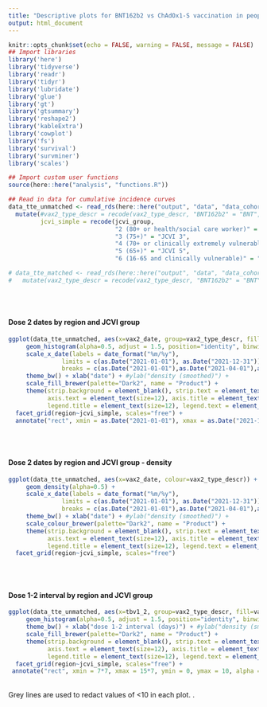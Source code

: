```yaml
---
title: "Descriptive plots for BNT162b2 vs ChAdOx1-S vaccination in people with kidney disease"
output: html_document
---
```


```r
knitr::opts_chunk$set(echo = FALSE, warning = FALSE, message = FALSE)
## Import libraries
library('here')
library('tidyverse')
library('readr')
library('tidyr')
library('lubridate')
library('glue')
library('gt')
library('gtsummary')
library('reshape2')
library('kableExtra')
library('cowplot')
library('fs')
library('survival')
library('survminer')
library('scales')

## Import custom user functions
source(here::here("analysis", "functions.R"))

## Read in data for cumulative incidence curves
data_tte_unmatched <- read_rds(here::here("output", "data", "data_cohort_VE.rds")) %>%
  mutate(#vax2_type_descr = recode(vax2_type_descr, "BNT162b2" = "BNT", "ChAdOx1" = "AZ"),
         jcvi_simple = recode(jcvi_group, 
                              "2 (80+ or health/social care worker)" = "JCVI 2", 
                              "3 (75+)" = "JCVI 3",
                              "4 (70+ or clinically extremely vulnerable)" = "JCVI 4", 
                              "5 (65+)" = "JCVI 5",
                              "6 (16-65 and clinically vulnerable)" = "JCVI 6"))

# data_tte_matched <- read_rds(here::here("output", "data", "data_cohort_VE_matched.rds")) %>%
#   mutate(vax2_type_descr = recode(vax2_type_descr, "BNT162b2" = "BNT", "ChAdOx1" = "AZ"))
```
<br/><br/>  

#### Dose 2 dates by region and JCVI group
```r
ggplot(data_tte_unmatched, aes(x=vax2_date, group=vax2_type_descr, fill=vax2_type_descr)) + 
     geom_histogram(alpha=0.5, adjust = 1.5, position="identity", binwidth=3) +
     scale_x_date(labels = date_format("%m/%y"),
               limits = c(as.Date("2021-01-01"), as.Date("2021-12-31")), 
               breaks = c(as.Date("2021-01-01"),as.Date("2021-04-01"),as.Date("2021-07-01"),as.Date("2021-10-01"))) +
     theme_bw() + xlab("date") + #ylab("density (smoothed)") + 
     scale_fill_brewer(palette="Dark2", name = "Product") +
     theme(strip.background = element_blank(), strip.text = element_text(size=12),
           axis.text = element_text(size=12), axis.title = element_text(size=12),
           legend.title = element_text(size=12), legend.text = element_text(size=12)) +
  facet_grid(region~jcvi_simple, scales="free") + 
  annotate("rect", xmin = as.Date("2021-01-01"), xmax = as.Date("2021-12-31"), ymin = 0, ymax = 10, alpha = 1, colour="grey")
```
<br><br>

#### Dose 2 dates by region and JCVI group - density
```r
ggplot(data_tte_unmatched, aes(x=vax2_date, colour=vax2_type_descr)) + 
     geom_density(alpha=0.5) +
     scale_x_date(labels = date_format("%m/%y"),
               limits = c(as.Date("2021-01-01"), as.Date("2021-12-31")), 
               breaks = c(as.Date("2021-01-01"),as.Date("2021-04-01"),as.Date("2021-07-01"),as.Date("2021-10-01"))) +
     theme_bw() + xlab("date") + #ylab("density (smoothed)") + 
     scale_colour_brewer(palette="Dark2", name = "Product") +
     theme(strip.background = element_blank(), strip.text = element_text(size=12),
           axis.text = element_text(size=12), axis.title = element_text(size=12),
           legend.title = element_text(size=12), legend.text = element_text(size=12)) +
  facet_grid(region~jcvi_simple, scales="free")
```
<br><br>

#### Dose 1-2 interval by region and JCVI group
```r
ggplot(data_tte_unmatched, aes(x=tbv1_2, group=vax2_type_descr, fill=vax2_type_descr)) + 
     geom_histogram(alpha=0.5, adjust = 1.5, position="identity", binwidth=1) +
     theme_bw() + xlab("dose 1-2 interval (days)") + #ylab("density (smoothed)") + 
     scale_fill_brewer(palette="Dark2", name = "Product") +
     theme(strip.background = element_blank(), strip.text = element_text(size=12),
           axis.text = element_text(size=12), axis.title = element_text(size=12),
           legend.title = element_text(size=12), legend.text = element_text(size=12)) +
  facet_grid(region~jcvi_simple, scales="free") + 
 annotate("rect", xmin = 7*7, xmax = 15*7, ymin = 0, ymax = 10, alpha = 1, colour="grey")
```
<br> Grey lines are used to redact values of <10 in each plot.
.